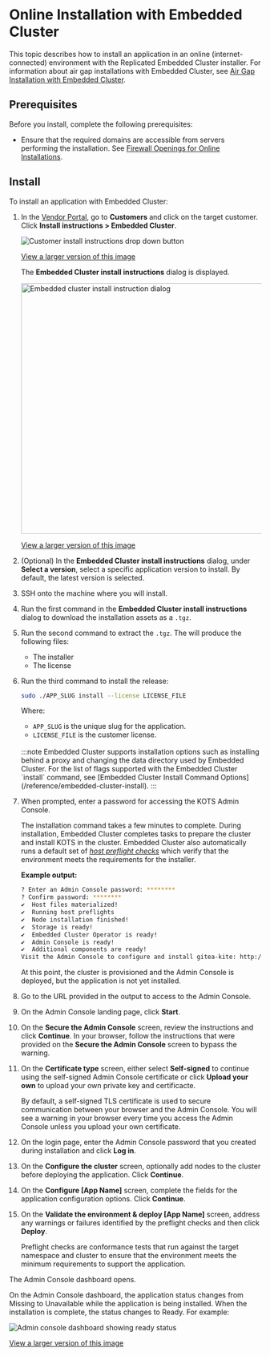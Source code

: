 
# Online Installation with Embedded Cluster

This topic describes how to install an application in an online (internet-connected) environment with the Replicated Embedded Cluster installer. For information about air gap installations with Embedded Cluster, see [Air Gap Installation with Embedded Cluster](/enterprise/installing-embedded-air-gap).

## Prerequisites

Before you install, complete the following prerequisites:

<Prerequisites/>

* Ensure that the required domains are accessible from servers performing the installation. See [Firewall Openings for Online Installations](/enterprise/installing-embedded-requirements#firewall-openings-for-online-installations).

## Install

To install an application with Embedded Cluster:

1. In the [Vendor Portal](https://vendor.replicated.com), go to **Customers** and click on the target customer. Click **Install instructions > Embedded Cluster**.

     ![Customer install instructions drop down button](/images/customer-install-instructions-dropdown.png)

     [View a larger version of this image](/images/customer-install-instructions-dropdown.png)

     The **Embedded Cluster install instructions** dialog is displayed.

     <img alt="Embedded cluster install instruction dialog" src="/images/embedded-cluster-install-dialog.png" width="500px"/>

     [View a larger version of this image](/images/embedded-cluster-install-dialog.png)

1. (Optional) In the **Embedded Cluster install instructions** dialog, under **Select a version**, select a specific application version to install. By default, the latest version is selected.

1. SSH onto the machine where you will install.

1. Run the first command in the **Embedded Cluster install instructions** dialog to download the installation assets as a `.tgz`.

1. Run the second command to extract the `.tgz`. The will produce the following files:

    * The installer
    * The license

1. Run the third command to install the release:

    ```bash
    sudo ./APP_SLUG install --license LICENSE_FILE
    ```
    Where:
    * `APP_SLUG` is the unique slug for the application.
    * `LICENSE_FILE` is the customer license.
    <br/>
    :::note
    Embedded Cluster supports installation options such as installing behind a proxy and changing the data directory used by Embedded Cluster. For the list of flags supported with the Embedded Cluster `install` command, see [Embedded Cluster Install Command Options](/reference/embedded-cluster-install).
    :::

1. When prompted, enter a password for accessing the KOTS Admin Console.

     The installation command takes a few minutes to complete. During installation, Embedded Cluster completes tasks to prepare the cluster and install KOTS in the cluster. Embedded Cluster also automatically runs a default set of [_host preflight checks_](/vendor/embedded-overview#about-host-preflight-checks) which verify that the environment meets the requirements for the installer.

      **Example output:**

      ```bash
      ? Enter an Admin Console password: ********
      ? Confirm password: ********
      ✔  Host files materialized!
      ✔  Running host preflights
      ✔  Node installation finished!
      ✔  Storage is ready!
      ✔  Embedded Cluster Operator is ready!
      ✔  Admin Console is ready!
      ✔  Additional components are ready!
      Visit the Admin Console to configure and install gitea-kite: http://104.155.145.60:30000
      ```

      At this point, the cluster is provisioned and the Admin Console is deployed, but the application is not yet installed.

1. Go to the URL provided in the output to access to the Admin Console.

1. On the Admin Console landing page, click **Start**.

1. On the **Secure the Admin Console** screen, review the instructions and click **Continue**. In your browser, follow the instructions that were provided on the **Secure the Admin Console** screen to bypass the warning.

1. On the **Certificate type** screen, either select **Self-signed** to continue using the self-signed Admin Console certificate or click **Upload your own** to upload your own private key and certificacte.

    By default, a self-signed TLS certificate is used to secure communication between your browser and the Admin Console. You will see a warning in your browser every time you access the Admin Console unless you upload your own certificate.

1. On the login page, enter the Admin Console password that you created during installation and click **Log in**.

1. On the **Configure the cluster** screen, optionally add nodes to the cluster before deploying the application. Click **Continue**.

1. On the **Configure [App Name]** screen, complete the fields for the application configuration options. Click **Continue**.

1. On the **Validate the environment & deploy [App Name]** screen, address any warnings or failures identified by the preflight checks and then click **Deploy**.

    Preflight checks are conformance tests that run against the target namespace and cluster to ensure that the environment meets the minimum requirements to support the application.

The Admin Console dashboard opens.

On the Admin Console dashboard, the application status changes from Missing to Unavailable while the application is being installed. When the installation is complete, the status changes to Ready. For example:

![Admin console dashboard showing ready status](/images/gitea-ec-ready.png)

[View a larger version of this image](/images/gitea-ec-ready.png)